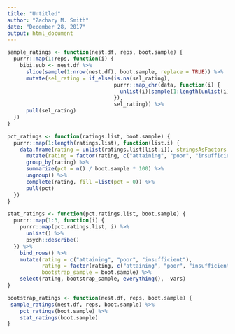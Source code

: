 ```yaml
---
title: "Untitled"
author: "Zachary M. Smith"
date: "December 28, 2017"
output: html_document
---
```


```r
sample_ratings <- function(nest.df, reps, boot.sample) {
  purrr::map(1:reps, function(i) {
    bibi.sub <- nest.df %>% 
      slice(sample(1:nrow(nest.df), boot.sample, replace = TRUE)) %>% 
      mutate(sel_rating = if_else(is.na(sel_rating),
                                  purrr::map_chr(data, function(i) {
                                    unlist(i)[sample(1:length(unlist(i)), 1)]
                                  }),
                                  sel_rating)) %>% 
      pull(sel_rating)
  }) 
}
```

```r
pct_ratings <- function(ratings.list, boot.sample) {
  purrr::map(1:length(ratings.list), function(list.i) {
    data.frame(rating = unlist(ratings.list[list.i]), stringsAsFactors = FALSE) %>% 
      mutate(rating = factor(rating, c("attaining", "poor", "insufficient"))) %>% 
      group_by(rating) %>% 
      summarize(pct = n() / boot.sample * 100) %>% 
      ungroup() %>% 
      complete(rating, fill =list(pct = 0)) %>% 
      pull(pct)
  })
}
```

```r
stat_ratings <- function(pct.ratings.list, boot.sample) {
  purrr::map(1:3, function(i) {
    purrr::map(pct.ratings.list, i) %>% 
      unlist() %>% 
      psych::describe()
  }) %>% 
    bind_rows() %>% 
    mutate(rating = c("attaining", "poor", "insufficient"),
           rating = factor(rating, c("attaining", "poor", "insufficient")),
           bootstrap_sample = boot.sample) %>% 
    select(rating, bootstrap_sample, everything(), -vars)
}

```

```r
bootstrap_ratings <- function(nest.df, reps, boot.sample) {
 sample_ratings(nest.df, reps, boot.sample) %>% 
    pct_ratings(boot.sample) %>% 
    stat_ratings(boot.sample)
}
```

